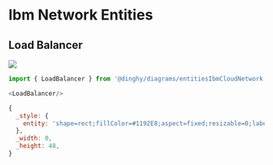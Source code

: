 
# Ibm Network Entities


## Load Balancer

<Tabs>
  <TabItem value="Preview">

![](./load-balancer.png#drawio)

  </TabItem>
  <TabItem value="Usage">
    
```js
import { LoadBalancer } from '@dinghy/diagrams/entitiesIbmCloudNetwork'

<LoadBalancer/>
```

  </TabItem>
  <TabItem value="Definition">
    
```js
{
  _style: {
    entity: 'shape=rect;fillColor=#1192E8;aspect=fixed;resizable=0;labelPosition=center;verticalLabelPosition=bottom;align=center;verticalAlign=top;strokeColor=none;fontSize=14;',
  },
  _width: 0,
  _height: 48,
}
```

  </TabItem>
</Tabs>

